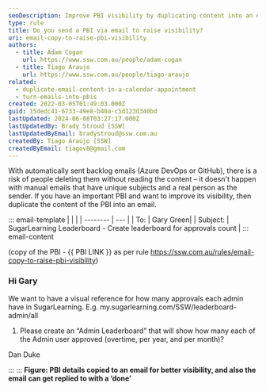 ```yaml
---
seoDescription: Improve PBI visibility by duplicating content into an email with unique subject and sender.
type: rule
title: Do you send a PBI via email to raise visibility?
uri: email-copy-to-raise-pbi-visibility
authors:
  - title: Adam Cogan
    url: https://www.ssw.com.au/people/adam-cogan
  - title: Tiago Araujo
    url: https://www.ssw.com.au/people/tiago-araujo
related:
  - duplicate-email-content-in-a-calendar-appointment
  - turn-emails-into-pbis
created: 2022-03-05T01:49:03.000Z
guid: 15dedc41-6733-49e8-b40a-c5d123d340bd
lastUpdated: 2024-06-08T03:27:17.000Z
lastUpdatedBy: Brady Stroud [SSW]
lastUpdatedByEmail: bradystroud@ssw.com.au
createdBy: Tiago Araújo [SSW]
createdByEmail: tiagov8@gmail.com
---
```


With automatically sent backlog emails (Azure DevOps or GitHub), there is a risk of people deleting them without reading the content – it doesn't happen with manual emails that have unique subjects and a real person as the sender.
If you have an important PBI and want to improve its visibility, then duplicate the content of the PBI into an email.

::: email-template
| | |
| -------- | --- |
| To: | Gary Green|
| Subject: | SugarLearning Leaderboard - Create leaderboard for approvals count |
::: email-content

(copy of the PBI - &#123;&#123; PBI LINK &#125;&#125; as per rule <https://ssw.com.au/rules/email-copy-to-raise-pbi-visibility>)

### Hi Gary

We want to have a visual reference for how many approvals each admin have in SugarLearning.
E.g. my&#46;sugarlearning&#46;com/SSW/leaderboard-admin/all

1. Please create an “Admin Leaderboard” that will show how many each of the Admin user approved (overtime, per year, and per month)?

Dan Duke

:::
:::
**Figure: PBI details copied to an email for better visibility, and also the email can get replied to with a ‘done’**
